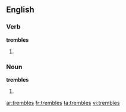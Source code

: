 ==English==

===Verb===
'''trembles'''

# {{third-person singular of|[[tremble]]}}

===Noun===
'''trembles'''
# {{plural of|[[tremble]]}}

[[ar:trembles]]
[[fr:trembles]]
[[ta:trembles]]
[[vi:trembles]]